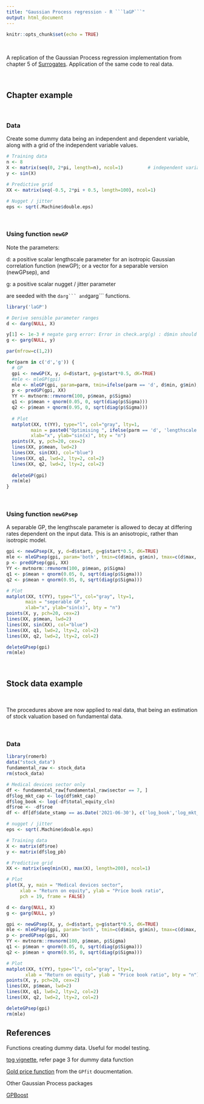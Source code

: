 ```yaml
---
title: "Gaussian Process regression - R ```laGP```"
output: html_document
---
```


```r
knitr::opts_chunk$set(echo = TRUE)
```

<br>

A replication of the Gaussian Process regression implementation from chapter 5 of [Surrogates](https://bookdown.org/rbg/surrogates/chap5.html).  Application of the same code to real data.

<br>

## Chapter example

<br>

### Data

Create some dummy data being an independent and dependent variable, along with a grid of the independent variable values.

```r
# Training data
n <- 8
X <- matrix(seq(0, 2*pi, length=n), ncol=1)         # independent variable
y <- sin(X) 

# Predictive grid
XX <- matrix(seq(-0.5, 2*pi + 0.5, length=100), ncol=1)

# Nugget / jitter
eps <- sqrt(.Machine$double.eps)             

```

<br>

### Using function `newGP`

Note the parameters:

d: a positive scalar lengthscale parameter for an isotropic Gaussian correlation function (newGP); or a vector for a separable version (newGPsep), and

g: a positive scalar nugget / jitter parameter

are seeded with the ````darg``` and ````garg``` functions.

```r
library('laGP')

# Derive sensible parameter ranges
d <- darg(NULL, X)

y[1] <- 1e-3 # negate garg error: Error in check.arg(g) : d$min should be a postive scalar < d$max
g <- garg(NULL, y)

par(mfrow=c(1,2))

for(parm in c('d','g')) {
  # GP
  gpi <- newGP(X, y, d=d$start, g=g$start*0.5, dK=TRUE)
  #mle <- mleGP(gpi) 
  mle <- mleGP(gpi, param=parm, tmin=ifelse(parm == 'd', d$min, g$min), tmax=ifelse(parm == 'd', d$max, g$max))
  p <- predGP(gpi, XX)
  YY <- mvtnorm::rmvnorm(100, p$mean, p$Sigma)
  q1 <- p$mean + qnorm(0.05, 0, sqrt(diag(p$Sigma)))
  q2 <- p$mean + qnorm(0.95, 0, sqrt(diag(p$Sigma)))
  
  # Plot
  matplot(XX, t(YY), type="l", col="gray", lty=1, 
         main = paste0("Optimising ", ifelse(parm == 'd', 'lengthscale', 'nugget / jitter')), 
         xlab="x", ylab="sin(x)", bty = "n")
  points(X, y, pch=20, cex=2)
  lines(XX, p$mean, lwd=2)
  lines(XX, sin(XX), col="blue")
  lines(XX, q1, lwd=2, lty=2, col=2)
  lines(XX, q2, lwd=2, lty=2, col=2)
  
  deleteGP(gpi)
  rm(mle)
}
```

<br>

### Using function `newGPsep`

A separable GP, the lengthscale parameter is allowed to decay at differing rates dependent on the input data. This is an anisotropic, rather than isotropic model.

```r
gpi <- newGPsep(X, y, d=d$start, g=g$start*0.5, dK=TRUE)
mle <- mleGPsep(gpi, param='both', tmin=c(d$min, g$min), tmax=c(d$max, g$max))
p <- predGPsep(gpi, XX)
YY <- mvtnorm::rmvnorm(100, p$mean, p$Sigma)
q1 <- p$mean + qnorm(0.05, 0, sqrt(diag(p$Sigma)))
q2 <- p$mean + qnorm(0.95, 0, sqrt(diag(p$Sigma)))

# Plot
matplot(XX, t(YY), type="l", col="gray", lty=1, 
       main = "seperable GP ", 
       xlab="x", ylab="sin(x)", bty = "n")
points(X, y, pch=20, cex=2)
lines(XX, p$mean, lwd=2)
lines(XX, sin(XX), col="blue")
lines(XX, q1, lwd=2, lty=2, col=2)
lines(XX, q2, lwd=2, lty=2, col=2)

deleteGPsep(gpi)
rm(mle)
```

<br>

## Stock data example

<br>

The procedures above are now applied to real data, that being an estimation of stock valuation based on fundamental data.

<br>

### Data

```r
library(romerb)
data("stock_data")
fundamental_raw <- stock_data
rm(stock_data)

# Medical devices sector only
df <- fundamental_raw[fundamental_raw$sector == 7, ]   
df$log_mkt_cap <- log(df$mkt_cap)
df$log_book <- log(-df$total_equity_cln)
df$roe <- -df$roe
df <- df[df$date_stamp == as.Date('2021-06-30'), c('log_book','log_mkt_cap','log_pb','roe','leverage')]

# nugget / jitter
eps <- sqrt(.Machine$double.eps)

# Training data
X <- matrix(df$roe)
y <- matrix(df$log_pb)

# Predictive grid
XX <- matrix(seq(min(X), max(X), length=200), ncol=1)

# Plot
plot(X, y, main = "Medical devices sector",
     xlab = "Return on equity", ylab = "Price book ratio",
     pch = 19, frame = FALSE)
```

```r
d <- darg(NULL, X)
g <- garg(NULL, y)

gpi <- newGPsep(X, y, d=d$start, g=g$start*0.5, dK=TRUE)
mle <- mleGPsep(gpi, param='both', tmin=c(d$min, g$min), tmax=c(d$max, g$max))
p <- predGPsep(gpi, XX)
YY <- mvtnorm::rmvnorm(100, p$mean, p$Sigma)
q1 <- p$mean + qnorm(0.05, 0, sqrt(diag(p$Sigma)))
q2 <- p$mean + qnorm(0.95, 0, sqrt(diag(p$Sigma)))

# Plot
matplot(XX, t(YY), type="l", col="gray", lty=1, 
       xlab = "Return on equity", ylab = "Price book ratio", bty = "n")
points(X, y, pch=20, cex=2)
lines(XX, p$mean, lwd=2)
lines(XX, q1, lwd=2, lty=2, col=2)
lines(XX, q2, lwd=2, lty=2, col=2)

deleteGPsep(gpi)
rm(mle)
```

## References  

Functions creating dummy data. Useful for model testing.

[tpg vignette](https://cran.r-project.org/web/packages/tgp/vignettes/tgp2.pdf), refer page 3 for dummy data function  

[Gold price function](https://cran.r-project.org/web/packages/GPfit/GPfit.pdf) from the ```GPfit``` doucmentation.  

Other Gaussian Process packages  

[GPBoost](https://github.com/fabsig/GPBoost)

